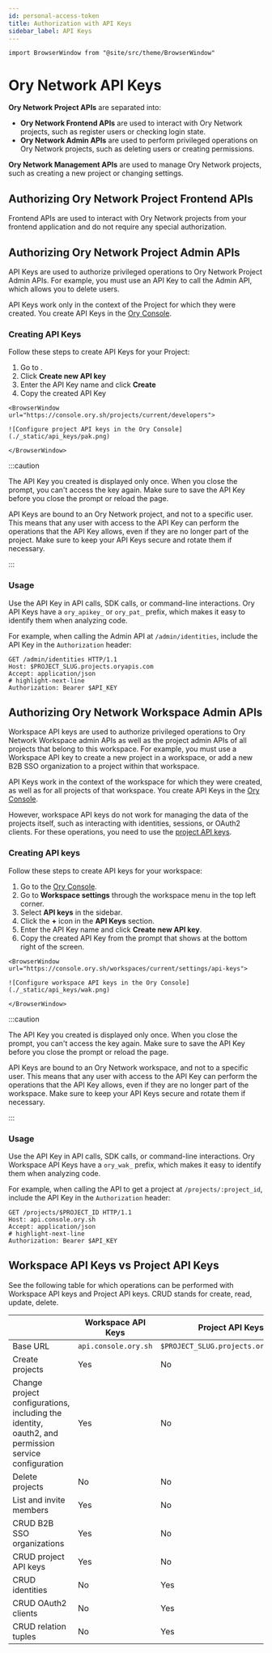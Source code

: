 ```yaml
---
id: personal-access-token
title: Authorization with API Keys
sidebar_label: API Keys
---
```


```mdx-code-block
import BrowserWindow from "@site/src/theme/BrowserWindow"
```

# Ory Network API Keys

**Ory Network Project APIs** are separated into:

- **Ory Network Frontend APIs** are used to interact with Ory Network projects, such as register users or checking login state.
- **Ory Network Admin APIs** are used to perform privileged operations on Ory Network projects, such as deleting users or creating
  permissions.

**Ory Network Management APIs** are used to manage Ory Network projects, such as creating a new project or changing settings.

## Authorizing Ory Network Project Frontend APIs

Frontend APIs are used to interact with Ory Network projects from your frontend application and do not require any special
authorization.

## Authorizing Ory Network Project Admin APIs

API Keys are used to authorize privileged operations to Ory Network Project Admin APIs. For example, you must use an API Key to
call the Admin API, which allows you to delete users.

API Keys work only in the context of the Project for which they were created. You create API Keys in the
[Ory Console](https://console.ory.sh/).

### Creating API Keys

Follow these steps to create API Keys for your Project:

1. Go to <ConsoleLink route="project.developers" />.
2. Click **Create new API key**
3. Enter the API Key name and click **Create**
4. Copy the created API Key

```mdx-code-block
<BrowserWindow url="https://console.ory.sh/projects/current/developers">

![Configure project API keys in the Ory Console](./_static/api_keys/pak.png)

</BrowserWindow>
```

:::caution

The API Key you created is displayed only once. When you close the prompt, you can't access the key again. Make sure to save the
API Key before you close the prompt or reload the page.

API Keys are bound to an Ory Network project, and not to a specific user. This means that any user with access to the API Key can
perform the operations that the API Key allows, even if they are no longer part of the project. Make sure to keep your API Keys
secure and rotate them if necessary.

:::

### Usage

Use the API Key in API calls, SDK calls, or command-line interactions. Ory API Keys have a `ory_apikey_` or `ory_pat_` prefix,
which makes it easy to identify them when analyzing code.

For example, when calling the Admin API at `/admin/identities`, include the API Key in the `Authorization` header:

```shell
GET /admin/identities HTTP/1.1
Host: $PROJECT_SLUG.projects.oryapis.com
Accept: application/json
# highlight-next-line
Authorization: Bearer $API_KEY
```

## Authorizing Ory Network Workspace Admin APIs

Workspace API keys are used to authorize privileged operations to Ory Network Workspace admin APIs as well as the project admin
APIs of all projects that belong to this workspace. For example, you must use a Workspace API key to create a new project in a
workspace, or add a new B2B SSO organization to a project within that workspace.

API Keys work in the context of the workspace for which they were created, as well as for all projects of that workspace. You
create API Keys in the [Ory Console](https://console.ory.sh/).

However, workspace API keys do not work for managing the data of the projects itself, such as interacting with identities,
sessions, or OAuth2 clients. For these operations, you need to use the
[project API keys](#authorizing-ory-network-project-admin-apis).

### Creating API keys

Follow these steps to create API keys for your workspace:

[//]: # "TODO: use the <ConsoleLink> once it works with `current` workspace links"

1. Go to the [Ory Console](https://console.ory.sh/).
2. Go to **Workspace settings** through the workspace menu in the top left corner.
3. Select **API keys** in the sidebar.
4. Click the **+** icon in the **API Keys** section.
5. Enter the API Key name and click **Create new API key**.
6. Copy the created API Key from the prompt that shows at the bottom right of the screen.

```mdx-code-block
<BrowserWindow url="https://console.ory.sh/workspaces/current/settings/api-keys">

![Configure workspace API keys in the Ory Console](./_static/api_keys/wak.png)

</BrowserWindow>
```

:::caution

The API Key you created is displayed only once. When you close the prompt, you can't access the key again. Make sure to save the
API Key before you close the prompt or reload the page.

API Keys are bound to an Ory Network workspace, and not to a specific user. This means that any user with access to the API Key
can perform the operations that the API Key allows, even if they are no longer part of the workspace. Make sure to keep your API
Keys secure and rotate them if necessary.

:::

### Usage

Use the API Key in API calls, SDK calls, or command-line interactions. Ory Workspace API Keys have a `ory_wak_` prefix, which
makes it easy to identify them when analyzing code.

For example, when calling the API to get a project at `/projects/:project_id`, include the API Key in the `Authorization` header:

```shell
GET /projects/$PROJECT_ID HTTP/1.1
Host: api.console.ory.sh
Accept: application/json
# highlight-next-line
Authorization: Bearer $API_KEY
```

## Workspace API Keys vs Project API Keys

See the following table for which operations can be performed with Workspace API keys and Project API keys. CRUD stands for
create, read, update, delete.

|                                                                                                     | Workspace API Keys   | Project API Keys                     |
| --------------------------------------------------------------------------------------------------- | -------------------- | ------------------------------------ |
| Base URL                                                                                            | `api.console.ory.sh` | `$PROJECT_SLUG.projects.oryapis.com` |
| Create projects                                                                                     | Yes                  | No                                   |
| Change project configurations, including the identity, oauth2, and permission service configuration | Yes                  | No                                   |
| Delete projects                                                                                     | No                   | No                                   |
| List and invite members                                                                             | Yes                  | No                                   |
| CRUD B2B SSO organizations                                                                          | Yes                  | No                                   |
| CRUD project API keys                                                                               | Yes                  | No                                   |
| CRUD identities                                                                                     | No                   | Yes                                  |
| CRUD OAuth2 clients                                                                                 | No                   | Yes                                  |
| CRUD relation tuples                                                                                | No                   | Yes                                  |

